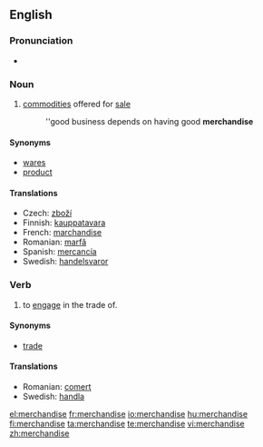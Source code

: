 ==English==

===Pronunciation===
*{{audio|en-us-merchandise.ogg|Audio (US)}}

===Noun===
{{en-noun|-}}

# [[commodity|commodities]] offered for [[sale]]
#: ''good business depends on having good '''merchandise'''

====Synonyms====
*[[wares]]
*[[product]]

====Translations====
* Czech: [[zboží]] {{n}}
*Finnish: [[kauppatavara]]
*French: [[marchandise]]
*Romanian: [[marfă]] {{f}}
*Spanish: [[mercancía]] {{f}}
*Swedish: [[handelsvaror]]

===Verb===
{{en-verb|merchandis|ing}}

# to [[engage]] in the trade of.

====Synonyms====
*[[trade]]

====Translations====
*Romanian: [[comerţ]] {{n}}
*Swedish: [[handla]]

[[el:merchandise]]
[[fr:merchandise]]
[[io:merchandise]]
[[hu:merchandise]]
[[fi:merchandise]]
[[ta:merchandise]]
[[te:merchandise]]
[[vi:merchandise]]
[[zh:merchandise]]